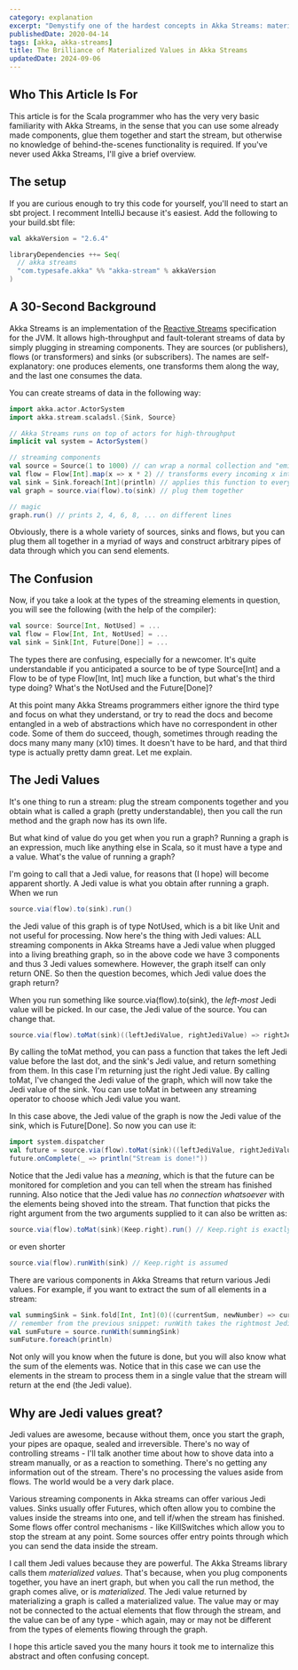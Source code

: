 ```yaml
---
category: explanation
excerpt: "Demystify one of the hardest concepts in Akka Streams: materialized values made simple"
publishedDate: 2020-04-14
tags: [akka, akka-streams]
title: The Brilliance of Materialized Values in Akka Streams
updatedDate: 2024-09-06
---
```


## Who This Article Is For

This article is for the Scala programmer who has the very very basic familiarity with Akka Streams, in the sense that you can use some already made components, glue them together and start the stream, but otherwise no knowledge of behind-the-scenes functionality is required. If you've never used Akka Streams, I'll give a brief overview.

## The setup

If you are curious enough to try this code for yourself, you'll need to start an sbt project. I recomment IntelliJ because it's easiest. Add the following to your build.sbt file:

```scala
val akkaVersion = "2.6.4"

libraryDependencies ++= Seq(
  // akka streams
  "com.typesafe.akka" %% "akka-stream" % akkaVersion
)
```

## A 30-Second Background

Akka Streams is an implementation of the [Reactive Streams](https://www.reactivemanifesto.org) specification for the JVM. It allows high-throughput and fault-tolerant streams of data by simply plugging in streaming components. They are sources (or publishers), flows (or transformers) and sinks (or subscribers). The names are self-explanatory: one produces elements, one transforms them along the way, and the last one consumes the data.

You can create streams of data in the following way:

```scala
import akka.actor.ActorSystem
import akka.stream.scaladsl.{Sink, Source}

// Akka Streams runs on top of actors for high-throughput
implicit val system = ActorSystem()

// streaming components
val source = Source(1 to 1000) // can wrap a normal collection and "emit" the elements one at a time
val flow = Flow[Int].map(x => x * 2) // transforms every incoming x into 2 * x
val sink = Sink.foreach[Int](println) // applies this function to every element that goes into it
val graph = source.via(flow).to(sink) // plug them together

// magic
graph.run() // prints 2, 4, 6, 8, ... on different lines
```

Obviously, there is a whole variety of sources, sinks and flows, but you can plug them all together in a myriad of ways and construct arbitrary pipes of data through which you can send elements.

## The Confusion

Now, if you take a look at the types of the streaming elements in question, you will see the following (with the help of the compiler):

```scala
val source: Source[Int, NotUsed] = ...
val flow = Flow[Int, Int, NotUsed] = ...
val sink = Sink[Int, Future[Done]] = ...
```

The types there are confusing, especially for a newcomer. It's quite understandable if you anticipated a source to be of type Source[Int] and a Flow to be of type Flow[Int, Int] much like a function, but what's the third type doing? What's the NotUsed and the Future[Done]?

At this point many Akka Streams programmers either ignore the third type and focus on what they understand, or try to read the docs and become entangled in a web of abstractions which have no correspondent in other code. Some of them do succeed, though, sometimes through reading the docs many many many (x10) times. It doesn't have to be hard, and that third type is actually pretty damn great. Let me explain.

## The Jedi Values

It's one thing to run a stream: plug the stream components together and you obtain what is called a graph (pretty understandable), then you call the run method and the graph now has its own life.

But what kind of value do you get when you run a graph? Running a graph is an expression, much like anything else in Scala, so it must have a type and a value. What's the value of running a graph?

I'm going to call that a Jedi value, for reasons that (I hope) will become apparent shortly. A Jedi value is what you obtain after running a graph. When we run

```scala
source.via(flow).to(sink).run()
```

the Jedi value of this graph is of type NotUsed, which is a bit like Unit and not useful for processing. Now here's the thing with Jedi values: ALL streaming components in Akka Streams have a Jedi value when plugged into a living breathing graph, so in the above code we have 3 components and thus 3 Jedi values somewhere. However, the graph itself can only return ONE. So then the question becomes, which Jedi value does the graph return?

When you run something like source.via(flow).to(sink), the _left-most_ Jedi value will be picked. In our case, the Jedi value of the source. You can change that.

```scala
source.via(flow).toMat(sink)((leftJediValue, rightJediValue) => rightJediValue).run()
```

By calling the toMat method, you can pass a function that takes the left Jedi value before the last dot, and the sink's Jedi value, and return something from them. In this case I'm returning just the right Jedi value. By calling toMat, I've changed the Jedi value of the graph, which will now take the Jedi value of the sink. You can use toMat in between any streaming operator to choose which Jedi value you want.

In this case above, the Jedi value of the graph is now the Jedi value of the sink, which is Future[Done]. So now you can use it:

```scala
import system.dispatcher
val future = source.via(flow).toMat(sink)((leftJediValue, rightJediValue) => rightJediValue).run()
future.onComplete(_ => println("Stream is done!"))
```

Notice that the Jedi value has a _meaning_, which is that the future can be monitored for completion and you can tell when the stream has finished running. Also notice that the Jedi value has _no connection whatsoever_ with the elements being shoved into the stream. That function that picks the right argument from the two arguments supplied to it can also be written as:

```scala
source.via(flow).toMat(sink)(Keep.right).run() // Keep.right is exactly (a, b) => b
```

or even shorter

```scala
source.via(flow).runWith(sink) // Keep.right is assumed
```

There are various components in Akka Streams that return various Jedi values. For example, if you want to extract the sum of all elements in a stream:

```scala
val summingSink = Sink.fold[Int, Int](0)((currentSum, newNumber) => currentSum + newNumber)
// remember from the previous snippet: runWith takes the rightmost Jedi value
val sumFuture = source.runWith(summingSink)
sumFuture.foreach(println)
```

Not only will you know when the future is done, but you will also know what the sum of the elements was. Notice that in this case we can use the elements in the stream to process them in a single value that the stream will return at the end (the Jedi value).

## Why are Jedi values great?

Jedi values are awesome, because without them, once you start the graph, your pipes are opaque, sealed and irreversible. There's no way of controlling streams - I'll talk another time about how to shove data into a stream manually, or as a reaction to something. There's no getting any information out of the stream. There's no processing the values aside from flows. The world would be a very dark place.

Various streaming components in Akka streams can offer various Jedi values. Sinks usually offer Futures, which often allow you to combine the values inside the streams into one, and tell if/when the stream has finished. Some flows offer control mechanisms - like KillSwitches which allow you to stop the stream at any point. Some sources offer entry points through which you can send the data inside the stream.

I call them Jedi values because they are powerful. The Akka Streams library calls them _materialized values_. That's because, when you plug components together, you have an inert graph, but when you call the run method, the graph comes alive, or is _materialized_. The Jedi value returned by materializing a graph is called a materialized value. The value may or may not be connected to the actual elements that flow through the stream, and the value can be of any type - which again, may or may not be different from the types of elements flowing through the graph.

I hope this article saved you the many hours it took me to internalize this abstract and often confusing concept.
